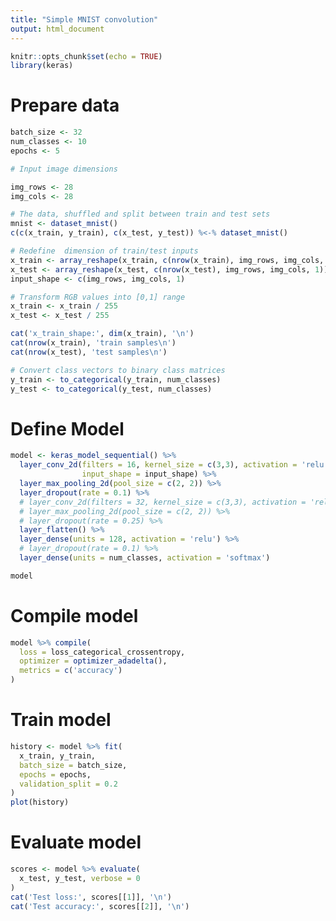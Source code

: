 ```yaml
---
title: "Simple MNIST convolution"
output: html_document
---
```

  
```r
knitr::opts_chunk$set(echo = TRUE)
library(keras)
```

# Prepare data

```r
batch_size <- 32
num_classes <- 10
epochs <- 5

# Input image dimensions

img_rows <- 28
img_cols <- 28

# The data, shuffled and split between train and test sets
mnist <- dataset_mnist()
c(c(x_train, y_train), c(x_test, y_test)) %<-% dataset_mnist()

# Redefine  dimension of train/test inputs
x_train <- array_reshape(x_train, c(nrow(x_train), img_rows, img_cols, 1))
x_test <- array_reshape(x_test, c(nrow(x_test), img_rows, img_cols, 1))
input_shape <- c(img_rows, img_cols, 1)

# Transform RGB values into [0,1] range
x_train <- x_train / 255
x_test <- x_test / 255

cat('x_train_shape:', dim(x_train), '\n')
cat(nrow(x_train), 'train samples\n')
cat(nrow(x_test), 'test samples\n')

# Convert class vectors to binary class matrices
y_train <- to_categorical(y_train, num_classes)
y_test <- to_categorical(y_test, num_classes)
```


# Define Model

```r
model <- keras_model_sequential() %>%
  layer_conv_2d(filters = 16, kernel_size = c(3,3), activation = 'relu',
                input_shape = input_shape) %>% 
  layer_max_pooling_2d(pool_size = c(2, 2)) %>% 
  layer_dropout(rate = 0.1) %>% 
  # layer_conv_2d(filters = 32, kernel_size = c(3,3), activation = 'relu') %>% 
  # layer_max_pooling_2d(pool_size = c(2, 2)) %>% 
  # layer_dropout(rate = 0.25) %>% 
  layer_flatten() %>% 
  layer_dense(units = 128, activation = 'relu') %>% 
  # layer_dropout(rate = 0.1) %>% 
  layer_dense(units = num_classes, activation = 'softmax')

model
```


# Compile model

```r
model %>% compile(
  loss = loss_categorical_crossentropy,
  optimizer = optimizer_adadelta(),
  metrics = c('accuracy')
)
```

# Train model

```r
history <- model %>% fit(
  x_train, y_train,
  batch_size = batch_size,
  epochs = epochs,
  validation_split = 0.2
)
plot(history)
```

# Evaluate model

```r
scores <- model %>% evaluate(
  x_test, y_test, verbose = 0
)
cat('Test loss:', scores[[1]], '\n')
cat('Test accuracy:', scores[[2]], '\n')
```
